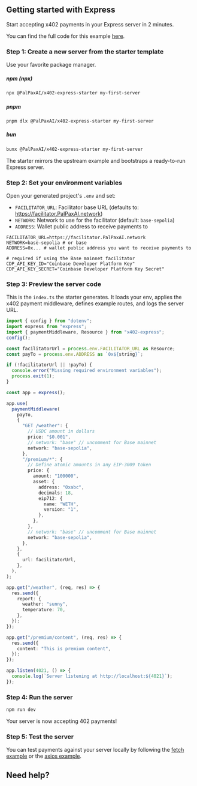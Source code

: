 
## Getting started with Express

Start accepting x402 payments in your Express server in 2 minutes.

<Note>You can find the full code for this example [here](https://github.com/coinbase/x402/tree/main/examples/typescript/servers/express).</Note>

### Step 1: Create a new server from the starter template

Use your favorite package manager.

##### npm (npx)
```bash
npx @PalPaxAI/x402-express-starter my-first-server
```

##### pnpm
```bash
pnpm dlx @PalPaxAI/x402-express-starter my-first-server
```

##### bun
```bash
bunx @PalPaxAI/x402-express-starter my-first-server
```

The starter mirrors the upstream example and bootstraps a ready-to-run Express server.


### Step 2: Set your environment variables

Open your generated project's `.env` and set:

- `FACILITATOR_URL`: Facilitator base URL (defaults to: https://facilitator.PalPaxAI.network)
- `NETWORK`: Network to use for the facilitator (default: `base-sepolia`)
- `ADDRESS`: Wallet public address to receive payments to

```env
FACILITATOR_URL=https://facilitator.PalPaxAI.network
NETWORK=base-sepolia # or base
ADDRESS=0x... # wallet public address you want to receive payments to

# required if using the Base mainnet facilitator
CDP_API_KEY_ID="Coinbase Developer Platform Key"
CDP_API_KEY_SECRET="Coinbase Developer Platform Key Secret"
```

### Step 3: Preview the server code

This is the `index.ts` the starter generates. It loads your env, applies the x402 payment middleware, defines example routes, and logs the server URL.

```ts
import { config } from "dotenv";
import express from "express";
import { paymentMiddleware, Resource } from "x402-express";
config();

const facilitatorUrl = process.env.FACILITATOR_URL as Resource;
const payTo = process.env.ADDRESS as `0x${string}`;

if (!facilitatorUrl || !payTo) {
  console.error("Missing required environment variables");
  process.exit(1);
}

const app = express();

app.use(
  paymentMiddleware(
    payTo,
    {
      "GET /weather": {
        // USDC amount in dollars
        price: "$0.001",
        // network: "base" // uncomment for Base mainnet
        network: "base-sepolia",
      },
      "/premium/*": {
        // Define atomic amounts in any EIP-3009 token
        price: {
          amount: "100000",
          asset: {
            address: "0xabc",
            decimals: 18,
            eip712: {
              name: "WETH",
              version: "1",
            },
          },
        },
        // network: "base" // uncomment for Base mainnet
        network: "base-sepolia",
      },
    },
    {
      url: facilitatorUrl,
    },
  ),
);

app.get("/weather", (req, res) => {
  res.send({
    report: {
      weather: "sunny",
      temperature: 70,
    },
  });
});

app.get("/premium/content", (req, res) => {
  res.send({
    content: "This is premium content",
  });
});

app.listen(4021, () => {
  console.log(`Server listening at http://localhost:${4021}`);
});
```

### Step 4: Run the server

```bash
npm run dev
```

<Check>
  Your server is now accepting 402 payments!
</Check>

### Step 5: Test the server

You can test payments against your server locally by following the [fetch example](/x402/clients/typescript/fetch) or the [axios example](/x402/clients/typescript/axios).  

## Need help?

<DiscordHelpCard />